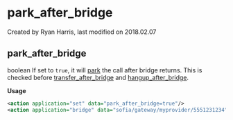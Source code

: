 
# park_after_bridge 

 Created by  Ryan Harris, last modified on 2018.02.07

## park_after_bridge

boolean If set to `true`, it will [park](../FreeSWITCH-Explained/Modules/mod-dptools/6586687.mdx#0-about) the call after bridge returns. This is checked before [transfer\_after\_bridge](../FreeSWITCH-Explained/Dialplan/Variables-Master-List_16352570.mdx#transfer_after_bridge) and [hangup\_after\_bridge](../FreeSWITCH-Explained/Dialplan/Variables-Master-List_16352570.mdx#transfer_after_bridge).

**Usage**

```xml
<action application="set" data="park_after_bridge=true"/>
<action application="bridge" data="sofia/gateway/myprovider/5551231234"/>
```


